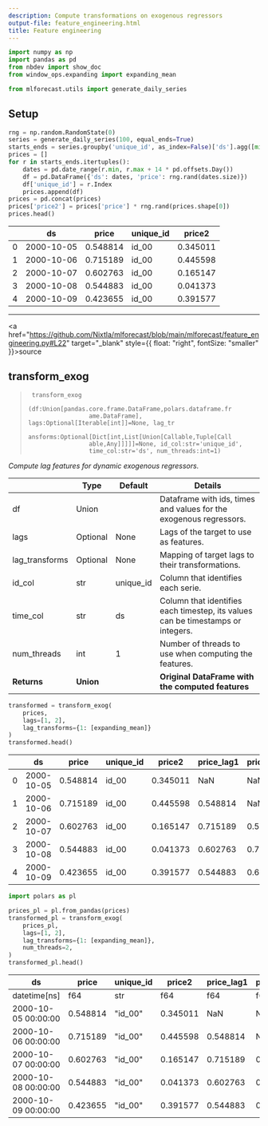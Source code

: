 ```yaml
---
description: Compute transformations on exogenous regressors
output-file: feature_engineering.html
title: Feature engineering
---
```



```python
import numpy as np
import pandas as pd
from nbdev import show_doc
from window_ops.expanding import expanding_mean

from mlforecast.utils import generate_daily_series
```

## Setup

```python
rng = np.random.RandomState(0)
series = generate_daily_series(100, equal_ends=True)
starts_ends = series.groupby('unique_id', as_index=False)['ds'].agg([min, max])
prices = []
for r in starts_ends.itertuples():
    dates = pd.date_range(r.min, r.max + 14 * pd.offsets.Day())
    df = pd.DataFrame({'ds': dates, 'price': rng.rand(dates.size)})
    df['unique_id'] = r.Index
    prices.append(df)
prices = pd.concat(prices)
prices['price2'] = prices['price'] * rng.rand(prices.shape[0])
prices.head()
```

|     | ds         | price    | unique_id | price2   |
|-----|------------|----------|-----------|----------|
| 0   | 2000-10-05 | 0.548814 | id_00     | 0.345011 |
| 1   | 2000-10-06 | 0.715189 | id_00     | 0.445598 |
| 2   | 2000-10-07 | 0.602763 | id_00     | 0.165147 |
| 3   | 2000-10-08 | 0.544883 | id_00     | 0.041373 |
| 4   | 2000-10-09 | 0.423655 | id_00     | 0.391577 |

------------------------------------------------------------------------

<a
href="https://github.com/Nixtla/mlforecast/blob/main/mlforecast/feature_engineering.py#L22"
target="_blank" style={{ float: "right", fontSize: "smaller" }}>source</a>

## transform_exog

> ``` text
>  transform_exog
>                  (df:Union[pandas.core.frame.DataFrame,polars.dataframe.fr
>                  ame.DataFrame], lags:Optional[Iterable[int]]=None, lag_tr
>                  ansforms:Optional[Dict[int,List[Union[Callable,Tuple[Call
>                  able,Any]]]]]=None, id_col:str='unique_id',
>                  time_col:str='ds', num_threads:int=1)
> ```

*Compute lag features for dynamic exogenous regressors.*

|                | **Type**  | **Default** | **Details**                                                                     |
|------|------------------|-------------------------|-------------------------|
| df             | Union     |             | Dataframe with ids, times and values for the exogenous regressors.              |
| lags           | Optional  | None        | Lags of the target to use as features.                                          |
| lag_transforms | Optional  | None        | Mapping of target lags to their transformations.                                |
| id_col         | str       | unique_id   | Column that identifies each serie.                                              |
| time_col       | str       | ds          | Column that identifies each timestep, its values can be timestamps or integers. |
| num_threads    | int       | 1           | Number of threads to use when computing the features.                           |
| **Returns**    | **Union** |             | **Original DataFrame with the computed features**                               |

```python
transformed = transform_exog(
    prices,
    lags=[1, 2],
    lag_transforms={1: [expanding_mean]}
)
transformed.head()
```

|     | ds         | price    | unique_id | price2   | price_lag1 | price_lag2 | price_expanding_mean_lag1 | price2_lag1 | price2_lag2 | price2_expanding_mean_lag1 |
|-----|------------|----------|-----------|----------|------------|------------|---------------------------|-------------|-------------|----------------------------|
| 0   | 2000-10-05 | 0.548814 | id_00     | 0.345011 | NaN        | NaN        | NaN                       | NaN         | NaN         | NaN                        |
| 1   | 2000-10-06 | 0.715189 | id_00     | 0.445598 | 0.548814   | NaN        | 0.548814                  | 0.345011    | NaN         | 0.345011                   |
| 2   | 2000-10-07 | 0.602763 | id_00     | 0.165147 | 0.715189   | 0.548814   | 0.632001                  | 0.445598    | 0.345011    | 0.395304                   |
| 3   | 2000-10-08 | 0.544883 | id_00     | 0.041373 | 0.602763   | 0.715189   | 0.622255                  | 0.165147    | 0.445598    | 0.318585                   |
| 4   | 2000-10-09 | 0.423655 | id_00     | 0.391577 | 0.544883   | 0.602763   | 0.602912                  | 0.041373    | 0.165147    | 0.249282                   |

```python
import polars as pl
```


```python
prices_pl = pl.from_pandas(prices)
transformed_pl = transform_exog(
    prices_pl,
    lags=[1, 2],
    lag_transforms={1: [expanding_mean]},
    num_threads=2,
)
transformed_pl.head()
```

| ds                  | price    | unique_id | price2   | price_lag1 | price_lag2 | price_expanding_mean_lag1 | price2_lag1 | price2_lag2 | price2_expanding_mean_lag1 |
|---------------------|----------|-----------|----------|------------|------------|---------------------------|-------------|-------------|----------------------------|
| datetime\[ns\]      | f64      | str       | f64      | f64        | f64        | f64                       | f64         | f64         | f64                        |
| 2000-10-05 00:00:00 | 0.548814 | "id_00"   | 0.345011 | NaN        | NaN        | NaN                       | NaN         | NaN         | NaN                        |
| 2000-10-06 00:00:00 | 0.715189 | "id_00"   | 0.445598 | 0.548814   | NaN        | 0.548814                  | 0.345011    | NaN         | 0.345011                   |
| 2000-10-07 00:00:00 | 0.602763 | "id_00"   | 0.165147 | 0.715189   | 0.548814   | 0.632001                  | 0.445598    | 0.345011    | 0.395304                   |
| 2000-10-08 00:00:00 | 0.544883 | "id_00"   | 0.041373 | 0.602763   | 0.715189   | 0.622255                  | 0.165147    | 0.445598    | 0.318585                   |
| 2000-10-09 00:00:00 | 0.423655 | "id_00"   | 0.391577 | 0.544883   | 0.602763   | 0.602912                  | 0.041373    | 0.165147    | 0.249282                   |


